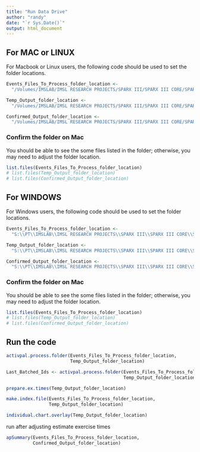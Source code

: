```yaml
---
title: "Run Data Drive"
author: "randy"
date: "`r Sys.Date()`"
output: html_document
---
```



## For MAC or LINUX 

For Macbook or Linux users, the following code should be used to set the folder locations. 


```r
Events_Files_To_Process_folder_location <-
  "/Volumes/IMSLAB/IMSL RESEARCH PROJECTS/SPARX III/SPARX III CORE/SPARX DATA ANALYSIS/SPARX ACTIVPAL PROCESSING/AP_Processing_Directory/Events_Files_To_Process/"

Temp_Output_folder_location <-
  "/Volumes/IMSLAB/IMSL RESEARCH PROJECTS/SPARX III/SPARX III CORE/SPARX DATA ANALYSIS/SPARX ACTIVPAL PROCESSING/AP_Processing_Directory/Temp_Output/"

Confirmed_Output_folder_location <-
  "/Volumes/IMSLAB/IMSL RESEARCH PROJECTS/SPARX III/SPARX III CORE/SPARX DATA ANALYSIS/SPARX ACTIVPAL PROCESSING/AP_Processing_Directory/Confirmed_Output/"
```


### Confirm the folder on Mac

You should be able to see the some files listed in the folder; 
otherwise, you may need to adjust the folder location.

```r
list.files(Events_Files_To_Process_folder_location)
# list.files(Temp_Output_folder_location)
# list.files(Confirmed_Output_folder_location)
```

## For WINDOWS 

For Windows users, the following code should be used to set the folder locations.

```r
Events_Files_To_Process_folder_location <-
  "S:\\PT\\IMSLAB\\IMSL RESEARCH PROJECTS\\SPARX III\\SPARX III CORE\\SPARX DATA ANALYSIS\\SPARX ACTIVPAL PROCESSING\\AP_Processing_Directory\\Events_Files_To_Process\\"

Temp_Output_folder_location <-
  "S:\\PT\\IMSLAB\\IMSL RESEARCH PROJECTS\\SPARX III\\SPARX III CORE\\SPARX DATA ANALYSIS\\SPARX ACTIVPAL PROCESSING\\AP_Processing_Directory\\Temp_Output\\"

Confirmed_Output_folder_location <-
  "S:\\PT\\IMSLAB\\IMSL RESEARCH PROJECTS\\SPARX III\\SPARX III CORE\\SPARX DATA ANALYSIS\\SPARX ACTIVPAL PROCESSING\\AP_Processing_Directory\\Confirmed_Output\\"
```

### Confirm the folder on Mac

You should be able to see the some files listed in the folder; 
otherwise, you may need to adjust the folder location.

```r
list.files(Events_Files_To_Process_folder_location)
# list.files(Temp_Output_folder_location)
# list.files(Confirmed_Output_folder_location)
```

## Run the code

```r
activpal.process.folder(Events_Files_To_Process_folder_location,
                        Temp_Output_folder_location)

Last_Batched_Ids <- activpal.process.folder(Events_Files_To_Process_folder_location,
                                            Temp_Output_folder_location)

prepare.ex.times(Temp_Output_folder_location)

make.index.file(Events_Files_To_Process_folder_location,
                Temp_Output_folder_location)

individual.chart.overlay(Temp_Output_folder_location)
```


run after adjusting estimate exercise times	

```r
apSummary(Events_Files_To_Process_folder_location,
          Confirmed_Output_folder_location)
```








